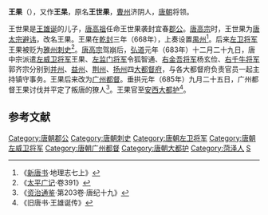 '''王果'''（{{bd|?||?||}}），又作'''王杲'''，原名'''王世果'''，[[曹州|曹州]]济阴人，[[唐朝|唐朝]]将领。

王世果是[[王雄诞|王雄诞]]的儿子，[[唐高祖|唐高祖]]任命王世果袭封宜春[[郡公|郡公]]。[[唐高宗|唐高宗]]时，王世果为[[唐太宗|唐太宗]][[避讳|避讳]]，改名王果。王果在[[乾封|乾封]]三年（668年），上奏设置[[禺州|禺州]]<ref>《[[新唐书|新唐书]]·地理志七上》</ref>。后来[[左卫将军|左卫将军]]王果被贬为[[雅州|雅州]][[刺史|刺史]]<ref>《[[太平广记|太平广记]]·卷391》</ref>。[[唐高宗|唐高宗]]驾崩后，[[弘道|弘道]]元年（683年）十二月二十九日，唐中宗派遣[[左威卫|左威卫将军]]王果、[[左监门卫|左监门将军]]令狐智通、[[右金吾将军|右金吾将军]]杨玄俭、[[右千牛卫|右千牛将军]]郭齐宗分别到[[并州|并州]]、[[益州|益州]]、[[荆州|荆州]]、[[扬州|扬州]]四[[大都督府|大都督府]]，与各大都督府负责官员一起主持镇守事务。王果后来改为[[广州|广州]][[都督|都督]]。垂拱元年（685年）九月二十五日，广州都督王果讨伐并平定了叛唐的獠人<ref>《[[资治通鉴|资治通鉴]]·第203卷·唐纪十九》</ref>。王果官至[[安西大都护|安西大都护]]<ref>《旧唐书·王雄诞传》</ref>。
==参考文献==
{{reflist}}
{{DEFAULTSORT:W}}
[[Category:唐朝郡公|Category:唐朝郡公]]
[[Category:唐朝刺史|Category:唐朝刺史]]
[[Category:唐朝左卫将军|Category:唐朝左卫将军]]
[[Category:唐朝左威卫将军|Category:唐朝左威卫将军]]
[[Category:唐朝广州都督|Category:唐朝广州都督]]
[[Category:唐朝大都护|Category:唐朝大都护]]
[[Category:菏泽人|Category:菏泽人]]
[[Category:王姓|S]]